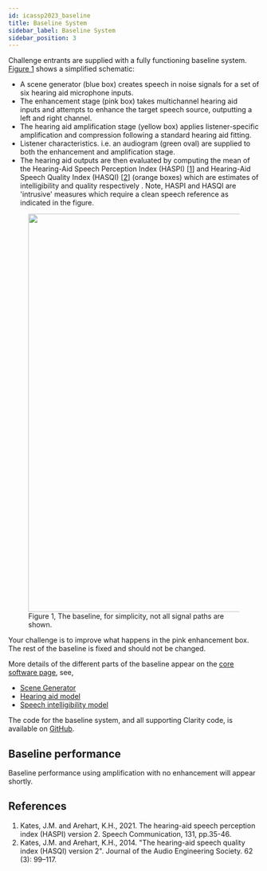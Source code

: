 ```yaml
---
id: icassp2023_baseline
title: Baseline System
sidebar_label: Baseline System
sidebar_position: 3
---
```



Challenge entrants are supplied with a fully functioning baseline system. [Figure 1](#fig1) shows a simplified schematic:

- A scene generator (blue box) creates speech in noise signals for a set of six hearing aid microphone inputs.
- The enhancement stage (pink box) takes multichannel hearing aid inputs and attempts to enhance the target speech source, outputting a left and right channel.
- The hearing aid amplification stage (yellow box) applies listener-specific amplification and compression following a standard hearing aid fitting.
- Listener characteristics. i.e. an audiogram (green oval) are supplied to both the enhancement and amplification stage.
- The hearing aid outputs are then evaluated by computing the mean of the  Hearing-Aid Speech Perception Index (HASPI) \[[1](#refs)] and Hearing-Aid Speech Quality Index (HASQI) \[[2](#refs)] (orange boxes) which are estimates of intelligibility and quality respectively . Note, HASPI and HASQI are 'intrusive' measures which require a clean speech reference as indicated in the figure.

<figure id="fig1">
<img width="800" src={useBaseUrl('/img/ICASSP2023/pipeline.png')} />
<figcaption>Figure 1, The baseline, for simplicity, not all signal paths are shown.</figcaption>
</figure>

Your challenge is to improve what happens in the pink enhancement box. The rest of the baseline is fixed and should not be changed.

More details of the different parts of the baseline appear on the [core software page](./icassp2023_core_software), see,

- [Scene Generator](./icassp2023_core_software#a-scene-generator)
- [Hearing aid model](./icassp2023_core_software#b-baseeline-hearing-aid-processor)
- [Speech intelligibility model](./icassp2023_core_software#e-speech-intelligibility-model)

The code for the baseline system, and all supporting Clarity code, is available on [GitHub](https://github.com/claritychallenge/clarity).

## Baseline performance

Baseline performance using amplification with no enhancement will appear shortly.

<!--The average speech intelligibility (HASPI) score for the unprocessed development test set is 0.1615. When processed with the simple baseline hearing aid (i.e., NALR amplification followed by a simple automatic gain compressor) the average HASPI score increases to 0.2493. These results are summarised in the table below. Your task is to improve on the 0.2493 baseline HASPI score.

| System | HASPI |
| --- | ---- |
| Unprocessed | 0.1615 |
| NAL-R baseline | 0.2493 | 

Note, HASPI and HASQI add random noise at the hearing threshold, this means the objective scores have a small variation. The baseline code sets the random seed to ensure reproducibility.
-->

## References

<a name="refs"></a>

1. Kates, J.M. and Arehart, K.H., 2021. The hearing-aid speech perception index (HASPI) version 2. Speech Communication, 131, pp.35-46.
2. Kates, J.M. and Arehart, K.H., 2014. "The hearing-aid speech quality index (HASQI) version 2". Journal of the Audio Engineering Society. 62 (3): 99–117.
